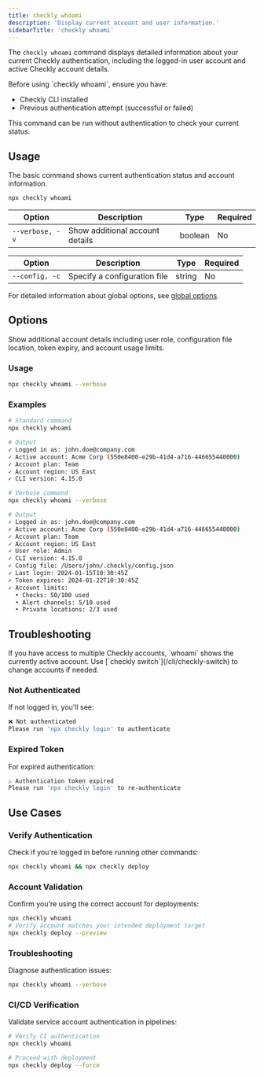 ```yaml
---
title: checkly whoami
description: 'Display current account and user information.'
sidebarTitle: 'checkly whoami'
---
```


The `checkly whoami` command displays detailed information about your current Checkly authentication, including the logged-in user account and active Checkly account details.

<Accordion title="Prerequisites">
Before using `checkly whoami`, ensure you have:

- Checkly CLI installed
- Previous authentication attempt (successful or failed)

This command can be run without authentication to check your current status.
</Accordion>

## Usage

The basic command shows current authentication status and account information.

```bash Terminal
npx checkly whoami
```


<Tabs>
<Tab title="Common Options">

| Option | Description | Type | Required |
|--------|-------------|------|----------|
| `--verbose, -v` | Show additional account details | boolean | No |

</Tab>
<Tab title="All Global Options">

| Option | Description | Type | Required |
|--------|-------------|------|----------|
| `--config, -c` | Specify a configuration file | string | No |

For detailed information about global options, see [global options](/cli/global-options).

</Tab>
</Tabs>


## Options
<ResponseField name="--verbose, -v" type="boolean">
Show additional account details including user role, configuration file location, token expiry, and account usage limits.

### Usage
```bash Terminal
npx checkly whoami --verbose
```

### Examples

<Tabs>
<Tab title="Standard">

```bash Terminal
# Standard command
npx checkly whoami

# Output
✓ Logged in as: john.doe@company.com
✓ Active account: Acme Corp (550e8400-e29b-41d4-a716-446655440000)
✓ Account plan: Team
✓ Account region: US East
✓ CLI version: 4.15.0
```

</Tab>
<Tab title="Verbose">

```bash Terminal
# Verbose command
npx checkly whoami --verbose

# Output
✓ Logged in as: john.doe@company.com
✓ Active account: Acme Corp (550e8400-e29b-41d4-a716-446655440000)  
✓ Account plan: Team
✓ Account region: US East
✓ User role: Admin
✓ CLI version: 4.15.0
✓ Config file: /Users/john/.checkly/config.json
✓ Last login: 2024-01-15T10:30:45Z
✓ Token expires: 2024-01-22T10:30:45Z
✓ Account limits:
  • Checks: 50/100 used
  • Alert channels: 5/10 used  
  • Private locations: 2/3 used
```

</Tab>
</Tabs>
</ResponseField>

## Troubleshooting


<Note>
If you have access to multiple Checkly accounts, `whoami` shows the currently active account. Use [`checkly switch`](/cli/checkly-switch) to change accounts if needed.
</Note>

### Not Authenticated
If not logged in, you'll see:

```bash Terminal
❌ Not authenticated
Please run 'npx checkly login' to authenticate
```

### Expired Token
For expired authentication:

```bash Terminal
⚠️ Authentication token expired
Please run 'npx checkly login' to re-authenticate
```

## Use Cases

### Verify Authentication
Check if you're logged in before running other commands:

```bash Terminal
npx checkly whoami && npx checkly deploy
```

### Account Validation
Confirm you're using the correct account for deployments:

```bash Terminal
npx checkly whoami
# Verify account matches your intended deployment target
npx checkly deploy --preview
```

### Troubleshooting
Diagnose authentication issues:

```bash Terminal
npx checkly whoami --verbose
```

### CI/CD Verification
Validate service account authentication in pipelines:

```bash Terminal
# Verify CI authentication
npx checkly whoami

# Proceed with deployment
npx checkly deploy --force
```
